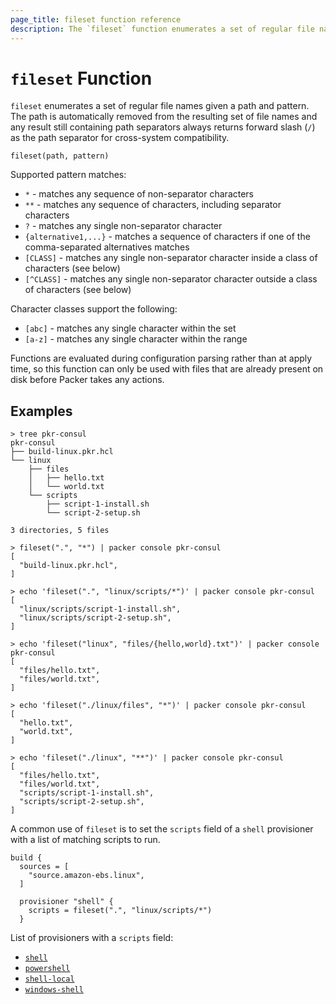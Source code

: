 ```yaml
---
page_title: fileset function reference
description: The `fileset` function enumerates a set of regular file names according to a pattern. Learn how to use the `fileset` function in Packer templates.
---
```


# `fileset` Function

`fileset` enumerates a set of regular file names given a path and pattern.
The path is automatically removed from the resulting set of file names and any
result still containing path separators always returns forward slash (`/`) as
the path separator for cross-system compatibility.

```hcl
fileset(path, pattern)
```

Supported pattern matches:

- `*` - matches any sequence of non-separator characters
- `**` - matches any sequence of characters, including separator characters
- `?` - matches any single non-separator character
- `{alternative1,...}` - matches a sequence of characters if one of the comma-separated alternatives matches
- `[CLASS]` - matches any single non-separator character inside a class of characters (see below)
- `[^CLASS]` - matches any single non-separator character outside a class of characters (see below)

Character classes support the following:

- `[abc]` - matches any single character within the set
- `[a-z]` - matches any single character within the range

Functions are evaluated during configuration parsing rather than at apply time,
so this function can only be used with files that are already present on disk
before Packer takes any actions.

## Examples

```shell-session
> tree pkr-consul
pkr-consul
├── build-linux.pkr.hcl
└── linux
    ├── files
    │   ├── hello.txt
    │   └── world.txt
    └── scripts
        ├── script-1-install.sh
        └── script-2-setup.sh

3 directories, 5 files

> fileset(".", "*") | packer console pkr-consul
[
  "build-linux.pkr.hcl",
]

> echo 'fileset(".", "linux/scripts/*")' | packer console pkr-consul
[
  "linux/scripts/script-1-install.sh",
  "linux/scripts/script-2-setup.sh",
]

> echo 'fileset("linux", "files/{hello,world}.txt")' | packer console pkr-consul
[
  "files/hello.txt",
  "files/world.txt",
]

> echo 'fileset("./linux/files", "*")' | packer console pkr-consul
[
  "hello.txt",
  "world.txt",
]

> echo 'fileset("./linux", "**")' | packer console pkr-consul
[
  "files/hello.txt",
  "files/world.txt",
  "scripts/script-1-install.sh",
  "scripts/script-2-setup.sh",
]
```

A common use of `fileset` is to set the `scripts` field of a `shell`
provisioner with a list of matching scripts to run.

```hcl
build {
  sources = [
    "source.amazon-ebs.linux",
  ]

  provisioner "shell" {
    scripts = fileset(".", "linux/scripts/*")
  }
```

List of provisioners with a `scripts` field:

- [`shell`](/packer/docs/provisioners/shell)
- [`powershell`](/packer/docs/provisioners/powershell)
- [`shell-local`](/packer/docs/provisioners/shell-local)
- [`windows-shell`](/packer/docs/provisioners/windows-shell)
